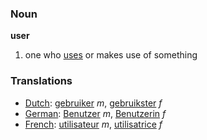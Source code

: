 ===Noun===
'''user'''

#one who [[use]]s or makes use of something

===Translations===
*[[Dutch]]: [[gebruiker]] ''m'', [[gebruikster]] ''f''
*[[German]]: [[Benutzer]] ''m'', [[Benutzerin]] ''f''
*[[French]]: [[utilisateur]] ''m'', [[utilisatrice]] ''f''